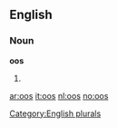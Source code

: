 ==English==

===Noun===
'''oos'''

# {{plural of|[[oo]]}}

[[Category:English plurals]]

[[ar:oos]]
[[it:oos]]
[[nl:oos]]
[[no:oos]]